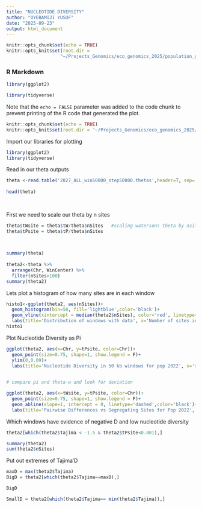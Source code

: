 ```yaml
---
title: "NUCLEOTIDE DIVERSITY"
author: "OYEBAMIJI YUSUF"
date: "2025-09-23"
output: html_document
---
```


```r
knitr::opts_chunk$set(echo = TRUE)
knitr::opts_knit$set(root.dir = 
                    "~/Projects_Genomics/eco_genomics_2025/population_genomics/myresults/ANGSD/diversity/"  )
```

### R Markdown

```r
library(ggplot2)

library(tidyverse)
```

Note that the `echo = FALSE` parameter was added to the code chunk to prevent printing of the R code that generated the plot.

```r
knitr::opts_chunk$set(echo = TRUE)
knitr::opts_knit$set(root.dir = '~/Projects_Genomics/eco_genomics_2025/population_genomics/myresults/ANGSD/diversity/')
```
 
Import our libraries for plotting
 
 
```r
 
library(ggplot2)
library(tidyverse)
```
 
 
Read in our theta outputs 
```r
theta <-read.table('2027_ALL_win50000_step50000.thetas',header=T, sep='\t')
 
head(theta)
 
 
```
 
First we need to scale our theta by n sites
 
```r
theta$tWsite = theta$tW/theta$nSites   #scaling watersons theta by nsites
theta$tPsite = theta$tP/theta$nSites
 
 
```
 
 
```r
summary(theta)
 
theta2<-theta %>% 
  arrange(Chr, WinCenter) %>% 
  filter(nSites>100) 
summary(theta2)
```

Lets plot a histogram of how many sites are in each window
```r
histo1<-ggplot(theta2, aes(nSites))+
  geom_histogram(bin=50, fill='lightblue',color='black')+
  geom_vline(xintercept = median(theta2$nSites), color='red', linetype='dashed')+
  labs(title='Distribution of windows with data', x='Number of sites in 50 kb windows', y='Frequency')
histo1
```

Plot Nucleotide Diversity as Pi
```r
ggplot(theta2, aes(x=Chr, y=tPsite, color=Chr))+
  geom_point(size=0.75, shape=1, show.legend = F)+
  ylim(0,0.09)+
  labs(title='Nucleotide Diversity in 50 kb windows for pop 2022', x='scaffold', y='Theta Pi')
 
```
```r
# compare pi and theta-w and look for deviation

ggplot(theta2, aes(x=tWsite, y=tPsite, color=Chr))+
  geom_point(size=0.75, shape=1, show.legend = F)+
  geom_abline(slope=1, intercept = 0, linetype='dashed',color='black')+
  labs(title='Pairwise Differences vs Segregating Sites for Pop 2022', x='Theta-W', y='Theta-Pi')


```
Which windows have evidence of negative D and low nucleotide diversity

```r
theta2[which(theta2$Tajima < -1.5 & theta2$tPsite<0.001),]
```

```r
summary(theta2)
sum(theta2$nSites)

```

Put out extremes of Tajima'D
```r

maxD = max(theta2$Tajima)
BigD = theta2[which(theta2$Tajima==maxD),]

BigD

SmallD = theta2[which(theta2$Tajima== min(theta2$Tajima)),]
```
 

